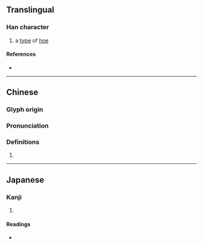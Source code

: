 {{character info}}
==Translingual==

===Han character===
{{Han char|rn=75|rad=木|as=15|sn=19|four=41947|canj=DMBE|ids=⿰木憂}}

# a [[type]] of [[hoe]]

====References====
* {{Han ref|kx=0559.290|dkj=15787|dj=0949.040|hdz=21313.040|uh=6ACC|ud=27340|bh=F24E|bd=62030}}

----

==Chinese==
{{zh-forms}}

===Glyph origin===
{{Han etym}}

===Pronunciation===
{{zh-pron
|m=yōu
|c=jau1
|mc=y
|oc=y
|ma=
|cat=n
}}

===Definitions===
{{zh-hanzi}}

# {{rfdef|zh}}

----

==Japanese==

===Kanji===
{{ja-kanji|grade=|rs=木15}}

# {{rfdef|ja|sort=木15}}

====Readings====
* {{ja-readings|on=ゆう, う|kun=な-らす}}